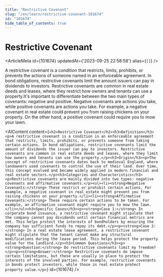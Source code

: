 ```yaml
---
title: "Restrictive Covenant"
slug: "/en/learn/restrictive-covenant-101674"
id: "101674"
hide_table_of_contents: true
---
```



# Restrictive Covenant

<ArticleMeta id={101674} updatedAt={'2023-09-25 22:58:58'} alias={`[]`} />
<div className='border-solid border-b border-t-0 my-4 border-[var(--ifm-color-gray-300)]' />

A restrictive covenant is a condition that restricts, limits, prohibits, or prevents the actions of someone named in an enforceable agreement. In bond obligations, restrictive covenants limit the amount issuers can pay in dividends to investors. Restrictive covenants are common in real estate deeds and leases, where they restrict how owners and tenants can use a property.It's important to differentiate between the two main types of covenants: negative and positive. Negative covenants are actions you take, while positive covenants are actions you take. For example, a negative covenant in real estate could prevent you from raising chickens on your property. On the other hand, a positive covenant could require you to mow your lawn.

<AIContent content={`<h2>Restrictive Covenant</h2><h3>Definition</h3><p>A restrictive covenant is a condition in an enforceable agreement that restricts, limits, prohibits, or prevents someone from taking certain actions. In bond obligations, restrictive covenants limit the amount of dividends the issuer can pay to investors. Restrictive covenants are common in real estate deeds and leases, where they limit how owners and tenants can use the property.</p><h3>Origin</h3><p>The concept of restrictive covenants dates back to medieval England, where landowners used covenants to control the use of their land. Over time, this concept evolved and became widely applied in modern financial and real estate sectors.</p><h3>Categories and Characteristics</h3><p>Restrictive covenants are mainly divided into two types: negative covenants and affirmative covenants.</p><ul><li><strong>Negative Covenants:</strong> These restrict or prohibit certain actions. For example, a negative covenant in real estate might prevent you from raising chickens on your property.</li><li><strong>Affirmative Covenants:</strong> These require certain actions to be taken. For example, an affirmative covenant might require you to mow the lawn.</li></ul><h3>Specific Cases</h3><p><strong>Case 1:</strong> In corporate bond issuance, a restrictive covenant might stipulate that the company cannot pay dividends until certain financial metrics are met. This helps protect the interests of bondholders by ensuring the company has sufficient funds to repay its debt.</p><p><strong>Case 2:</strong> In a real estate lease agreement, a restrictive covenant might stipulate that the tenant cannot make any structural modifications during the lease period. This helps protect the property value for the landlord.</p><h3>Common Questions</h3><p><strong>Question:</strong> Do restrictive covenants limit my freedom?</p><p><strong>Answer:</strong> Restrictive covenants do impose certain limitations, but these are usually in place to protect the interests of the involved parties. For example, restrictive covenants in bonds protect investors, while those in real estate protect property value.</p>`} id={101674} />
